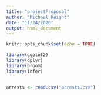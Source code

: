 ```yaml
---
title: "projectProposal"
author: "Michael Knight"
date: "11/24/2020"
output: html_document
---
```


```r
knitr::opts_chunk$set(echo = TRUE)
```

```r
library(ggplot2)
library(dplyr)
library(broom)
library(infer)


arrests <- read.csv("arrests.csv")



```